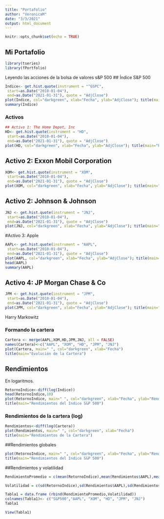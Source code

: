 ---
title: "Portafolio"
author: "VeronicaM"
date: "3/3/2021"
output: html_document
---

```{r setup, include=FALSE}
knitr::opts_chunk$set(echo = TRUE)
```

## Mi Portafolio

```{r}
library(tseries)
library(fPortfolio)
```

Leyendo las acciones de la bolsa de valores s&P 500
## Índice S&P 500

```{r}
Indice<- get.hist.quote(instrument = "^GSPC",
 start=as.Date("2010-01-04"),
 end=as.Date("2021-01-31"), quote = "AdjClose")
plot(Indice, col="darkgreen", xlab="Fecha", ylab="AdjClose"); title(main="Evolución S&P 5OO") 
summary(Indice)
```

### Activos
```{r}
## Activo 1: The Home Depot, Inc
HD<- get.hist.quote(instrument = "HD",
 start=as.Date("2010-01-04"),
 end=as.Date("2021-01-31"), quote = "AdjClose")
plot(HD, col="darkgreen", xlab="Fecha", ylab="AdjClose"); title(main="Evolución Home Depot")
```
## Activo 2: Exxon Mobil Corporation

```{r}
XOM<- get.hist.quote(instrument = "XOM",
 start=as.Date("2010-01-04"),
 end=as.Date("2021-01-31"), quote = "AdjClose")
plot(XOM, col="darkgreen", xlab="Fecha", ylab="AdjClose"); title(main="Evolución Exxon Mobil")
```

## Activo 2: Johnson & Johnson

```{r}
JNJ <- get.hist.quote(instrument = "JNJ",
 start=as.Date("2010-01-04"),
 end=as.Date("2021-01-31"), quote = "AdjClose")
plot(JNJ, col="darkgreen", xlab="Fecha", ylab="AdjClose"); title(main="Evolución Johnson & J")
```

#Activo 3: Apple

```{r}
AAPL<- get.hist.quote(instrument = "AAPL",
 start=as.Date("2010-01-04"),
 end=as.Date("2021-01-31"), quote = "AdjClose")
plot(AAPL, col="darkgreen", xlab="Fecha", ylab="AdjClose"); title(main="Evolución APPLE")
head(AAPL)
summary(AAPL)

```

## Activo 4: JP Morgan Chase & Co

```{r}
JPM <- get.hist.quote(instrument = "JPM",
 start=as.Date("2010-01-04"),
 end=as.Date("2021-01-31"), quote = "AdjClose")
plot(JPM, col="darkgreen", xlab="Fecha", ylab="AdjClose"); title(main="Evolución JP Morgan")

```


Harry Markowitz


### Formando la cartera

```{r}
Cartera <- merge(AAPL,XOM,HD,JPM,JNJ, all = FALSE)
names(Cartera)<-c("AAPL", "XOM", "HD", "JPM", "JNJ")
plot(Cartera, main=" ", col="darkgreen", xlab="Fecha")
title(main="Evolución de la Cartera")
```


## Rendimientos

En logaritmos. 

```{r}
RetornoIndice<-diff(log(Indice))
head(RetornoIndice,10)
plot(RetornoIndice, main=" ", col="darkgreen", xlab="Fecha", ylab="Rendimientos")
title(main="Rendimientos del Indice S&P 500")

```


### Rendimientos de la cartera (log)

```{r}
Rendimientos<-diff(log(Cartera))
plot(Rendimientos, main=" ", col="darkgreen", xlab="Fecha")
title(main="Rendimientos de la Cartera")

```

##Rendimientos globales


```{r}
plot(RetornoIndice, main=" ", col="darkgreen", xlab="Fecha", ylab="Rendimientos")
title(main="Rendimientos del Indice S&P 500")
```


##Rendimientos y volatilidad

```{r}
RendimientoPromedio = c(mean(RetornoIndice),mean(Rendimientos$AAPL),mean(Rendimientos$XOM),mean(Rendimientos$HD),mean(Rendimientos$JPM),mean(Rendimientos$JNJ))

Volatilidad = c(sd(RetornoIndice),sd(Rendimientos$AAPL),sd(Rendimientos$XOM),sd(Rendimientos$HD),sd(Rendimientos$JPM),sd(Rendimientos$JNJ) )

Tabla1 = data.frame (rbind(RendimientoPromedio,Volatilidad))
colnames(Tabla1)<- c("S&P500","AAPL", "XOM", "HD", "JPM", "JNJ")
Tabla1
```


```{r}
View(Tabla1)
```






